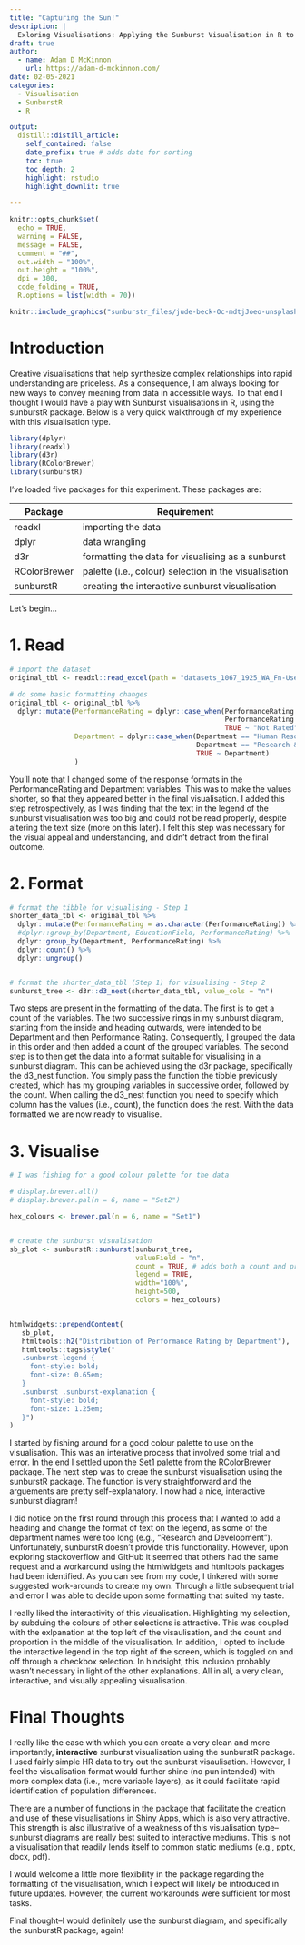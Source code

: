 ```yaml
---
title: "Capturing the Sun!"
description: |
  Exloring Visualisations: Applying the Sunburst Visualisation in R to Synthesize Complex Relationships.
draft: true
author:
  - name: Adam D McKinnon
    url: https://adam-d-mckinnon.com/
date: 02-05-2021
categories:
  - Visualisation
  - SunburstR
  - R

output:
  distill::distill_article:
    self_contained: false
    date_prefix: true # adds date for sorting
    toc: true
    toc_depth: 2
    highlight: rstudio
    highlight_downlit: true
    
---
```


```r
knitr::opts_chunk$set(
  echo = TRUE,
  warning = FALSE,
  message = FALSE,
  comment = "##",
  out.width = "100%",
  out.height = "100%",
  dpi = 300,
  code_folding = TRUE,
  R.options = list(width = 70))

```



```r
knitr::include_graphics("sunburstr_files/jude-beck-Oc-mdtjJoeo-unsplash.jpg")
```




# Introduction

Creative visualisations that help synthesize complex relationships into rapid understanding are priceless. As a consequence, I am always looking for new ways to convey meaning from data in accessible ways. To that end I thought I would have a play with Sunburst visualisations in R, using the sunburstR package. Below is a very quick walkthrough of my experience with this visualisation type. 



```r

library(dplyr)
library(readxl)
library(d3r)
library(RColorBrewer)
library(sunburstR)

```


I've loaded five packages for this experiment. These packages are:


**Package** | **Requirement**
--- | ---
readxl | importing the data
dplyr | data wrangling
d3r | formatting the data for visualising as a sunburst
RColorBrewer | palette (i.e., colour) selection in the visualisation
sunburstR | creating the interactive sunburst visualisation

Let's begin...

# 1. Read

```r

# import the dataset
original_tbl <- readxl::read_excel(path = "datasets_1067_1925_WA_Fn-UseC_-HR-Employee-Attrition.xlsx")

# do some basic formatting changes
original_tbl <- original_tbl %>% 
  dplyr::mutate(PerformanceRating = dplyr::case_when(PerformanceRating == 3 ~ "Achieving",
                                                     PerformanceRating == 4 ~ "Excelling",
                                                     TRUE ~ "Not Rated"),
                Department = dplyr::case_when(Department == "Human Resources" ~ "HR",
                                              Department == "Research & Development" ~ "R&D",
                                              TRUE ~ Department)
                )

```

You'll note that I changed some of the response formats in the PerformanceRating and Department variables. This was to make the values shorter, so that they appeared better in the final visualisation. I added this step retrospectively, as I was finding that the text in the legend of the sunburst visualisation was too big and could not be read properly, despite altering the text size (more on this later). I felt this step was necessary for the visual appeal and understanding, and didn't detract from the final outcome.

# 2. Format

```r

# format the tibble for visualising - Step 1
shorter_data_tbl <- original_tbl %>% 
  dplyr::mutate(PerformanceRating = as.character(PerformanceRating)) %>% 
  #dplyr::group_by(Department, EducationField, PerformanceRating) %>% 
  dplyr::group_by(Department, PerformanceRating) %>% 
  dplyr::count() %>% 
  dplyr::ungroup()


# format the shorter_data_tbl (Step 1) for visualising - Step 2
sunburst_tree <- d3r::d3_nest(shorter_data_tbl, value_cols = "n")


```

Two steps are present in the formatting of the data. The first is to get a count of the variables. The two successive rings in my sunburst diagram, starting from the inside and heading outwards, were intended to be Department and then Performance Rating. Consequently, I grouped the data in this order and then added a count of the grouped variables. The second step is to then get the data into a format suitable for visualising in a sunburst diagram. This can be achieved using the d3r package, specifically the d3_nest function. You simply pass the function the tibble previously created, which has my grouping variables in successive order, followed by the count. When calling the d3_nest function you need to specify which column has the values (i.e., count), the function does the rest. With the data formatted we are now ready to visualise. 


# 3. Visualise

```r


# I was fishing for a good colour palette for the data

# display.brewer.all()
# display.brewer.pal(n = 6, name = "Set2")

hex_colours <- brewer.pal(n = 6, name = "Set1") 


# create the sunburst visualisation
sb_plot <- sunburstR::sunburst(sunburst_tree,
                               valueField = "n",
                               count = TRUE, # adds both a count and proportion
                               legend = TRUE,
                               width="100%", 
                               height=500,
                               colors = hex_colours)


htmlwidgets::prependContent(
   sb_plot,
   htmltools::h2("Distribution of Performance Rating by Department"),
   htmltools::tags$style("
   .sunburst-legend {
     font-style: bold;
     font-size: 0.65em;
   }
   .sunburst .sunburst-explanation {
     font-style: bold;
     font-size: 1.25em;
   }") 
)


```

I started by fishing around for a good colour palette to use on the visualisation. This was an interative process that involved some trial and error. In the end I settled upon the Set1 palette from the RColorBrewer package. The next step was to creae the sunburst visualisation using the sunburstR package. The function is very straightforward and the arguements are pretty self-explanatory. I now had a nice, interactive sunburst diagram!

I did notice on the first round through this process that I wanted to add a heading and change the format of text on the legend, as some of the department names were too long (e.g., "Research and Development"). Unfortunately, sunburstR doesn't provide this functionality. However, upon exploring stackoverflow and GitHub it seemed that others had the same request and a workaround using the htmlwidgets and htmltools packages had been identified. As you can see from my code, I tinkered with some suggested work-arounds to create my own. Through a little subsequent trial and error I was able to decide upon some formatting that suited my taste.

I really liked the interactivity of this visualisation. Highlighting my selection, by subduing the colours of other selections is attractive. This was coupled with the exlpanation at the top left of the visaulisation, and the count and proportion in the middle of the visualisation. In addition, I opted to include the interactive legend in the top right of the screen, which is toggled on and off through a checkbox selection. In hindsight, this inclusion probably wasn't necessary in light of the other explanations. All in all, a very clean, interactive, and visually appealing visualisation.  

# Final Thoughts

I really like the ease with which you can create a very clean and more importantly, **interactive** sunburst visualisation using the sunburstR package. I used fairly simple HR data to try out the sunburst visaulisation. However, I feel the visualisation format would further shine (no pun intended) with more complex data (i.e., more variable layers), as it could facilitate rapid identification of population differences. 

There are a number of functions in the package that facilitate the creation and use of these visualisations in Shiny Apps, which is also very attractive. This strength is also illustrative of a weakness of this visualisation type--sunburst diagrams are really best suited to interactive mediums. This is not a visualisation that readily lends itself to common static mediums (e.g., pptx, docx, pdf). 

I would welcome a little more flexibility in the package regarding the formatting of the visualisation, which I expect will likely be introduced in future updates. However, the current workarounds were sufficient for most tasks.

Final thought--I would definitely use the sunburst diagram, and specifically the sunburstR package, again!

